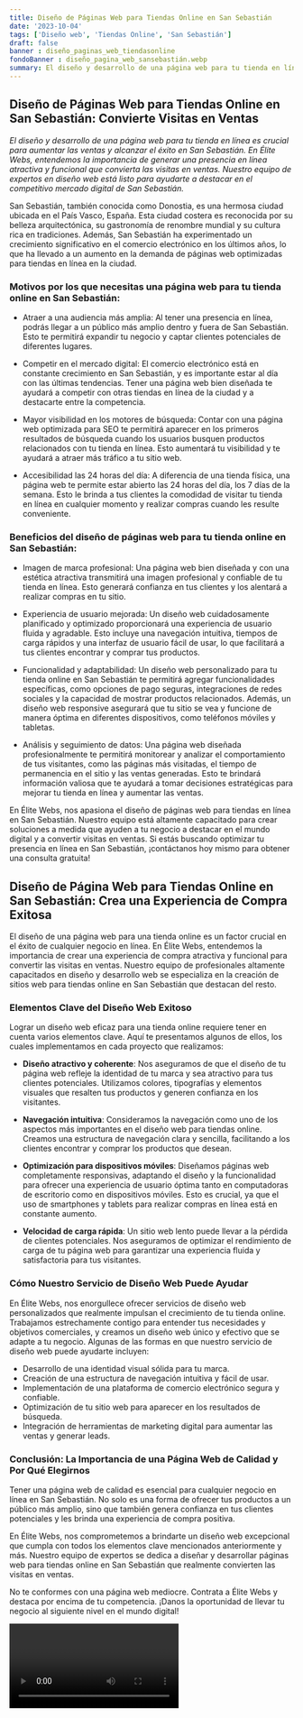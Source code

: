 ```yaml
---
title: Diseño de Páginas Web para Tiendas Online en San Sebastián
date: '2023-10-04'
tags: ['Diseño web', 'Tiendas Online', 'San Sebastián']
draft: false
banner : diseño_paginas_web_tiendasonline
fondoBanner : diseño_pagina_web_sansebastián.webp
summary: El diseño y desarrollo de una página web para tu tienda en línea es crucial para aumentar las ventas y alcanzar el éxito en San Sebastián. En Élite Webs, entendemos la importancia de generar una presencia en línea atractiva y funcional que convierta las visitas en ventas. Nuestro equipo de expertos en diseño web está listo para ayudarte a destacar en el competitivo mercado digital de San Sebastián.
---
```


## Diseño de Páginas Web para Tiendas Online en San Sebastián: Convierte Visitas en Ventas

*El diseño y desarrollo de una página web para tu tienda en línea es crucial para aumentar las ventas y alcanzar el éxito en San Sebastián. En Élite Webs, entendemos la importancia de generar una presencia en línea atractiva y funcional que convierta las visitas en ventas. Nuestro equipo de expertos en diseño web está listo para ayudarte a destacar en el competitivo mercado digital de San Sebastián.*

San Sebastián, también conocida como Donostia, es una hermosa ciudad ubicada en el País Vasco, España. Esta ciudad costera es reconocida por su belleza arquitectónica, su gastronomía de renombre mundial y su cultura rica en tradiciones. Además, San Sebastián ha experimentado un crecimiento significativo en el comercio electrónico en los últimos años, lo que ha llevado a un aumento en la demanda de páginas web optimizadas para tiendas en línea en la ciudad.

### Motivos por los que necesitas una página web para tu tienda online en San Sebastián:

- Atraer a una audiencia más amplia: Al tener una presencia en línea, podrás llegar a un público más amplio dentro y fuera de San Sebastián. Esto te permitirá expandir tu negocio y captar clientes potenciales de diferentes lugares.

- Competir en el mercado digital: El comercio electrónico está en constante crecimiento en San Sebastián, y es importante estar al día con las últimas tendencias. Tener una página web bien diseñada te ayudará a competir con otras tiendas en línea de la ciudad y a destacarte entre la competencia.

- Mayor visibilidad en los motores de búsqueda: Contar con una página web optimizada para SEO te permitirá aparecer en los primeros resultados de búsqueda cuando los usuarios busquen productos relacionados con tu tienda en línea. Esto aumentará tu visibilidad y te ayudará a atraer más tráfico a tu sitio web.

- Accesibilidad las 24 horas del día: A diferencia de una tienda física, una página web te permite estar abierto las 24 horas del día, los 7 días de la semana. Esto le brinda a tus clientes la comodidad de visitar tu tienda en línea en cualquier momento y realizar compras cuando les resulte conveniente.

### Beneficios del diseño de páginas web para tu tienda online en San Sebastián:

- Imagen de marca profesional: Una página web bien diseñada y con una estética atractiva transmitirá una imagen profesional y confiable de tu tienda en línea. Esto generará confianza en tus clientes y los alentará a realizar compras en tu sitio.

- Experiencia de usuario mejorada: Un diseño web cuidadosamente planificado y optimizado proporcionará una experiencia de usuario fluida y agradable. Esto incluye una navegación intuitiva, tiempos de carga rápidos y una interfaz de usuario fácil de usar, lo que facilitará a tus clientes encontrar y comprar tus productos.

- Funcionalidad y adaptabilidad: Un diseño web personalizado para tu tienda online en San Sebastián te permitirá agregar funcionalidades específicas, como opciones de pago seguras, integraciones de redes sociales y la capacidad de mostrar productos relacionados. Además, un diseño web responsive asegurará que tu sitio se vea y funcione de manera óptima en diferentes dispositivos, como teléfonos móviles y tabletas.

- Análisis y seguimiento de datos: Una página web diseñada profesionalmente te permitirá monitorear y analizar el comportamiento de tus visitantes, como las páginas más visitadas, el tiempo de permanencia en el sitio y las ventas generadas. Esto te brindará información valiosa que te ayudará a tomar decisiones estratégicas para mejorar tu tienda en línea y aumentar las ventas.

En Élite Webs, nos apasiona el diseño de páginas web para tiendas en línea en San Sebastián. Nuestro equipo está altamente capacitado para crear soluciones a medida que ayuden a tu negocio a destacar en el mundo digital y a convertir visitas en ventas. Si estás buscando optimizar tu presencia en línea en San Sebastián, ¡contáctanos hoy mismo para obtener una consulta gratuita!

<GifSeo />

<Cta />

## Diseño de Página Web para Tiendas Online en San Sebastián: Crea una Experiencia de Compra Exitosa

El diseño de una página web para una tienda online es un factor crucial en el éxito de cualquier negocio en línea. En Élite Webs, entendemos la importancia de crear una experiencia de compra atractiva y funcional para convertir las visitas en ventas. Nuestro equipo de profesionales altamente capacitados en diseño y desarrollo web se especializa en la creación de sitios web para tiendas online en San Sebastián que destacan del resto.

### Elementos Clave del Diseño Web Exitoso

Lograr un diseño web eficaz para una tienda online requiere tener en cuenta varios elementos clave. Aquí te presentamos algunos de ellos, los cuales implementamos en cada proyecto que realizamos:

- **Diseño atractivo y coherente**: Nos aseguramos de que el diseño de tu página web refleje la identidad de tu marca y sea atractivo para tus clientes potenciales. Utilizamos colores, tipografías y elementos visuales que resalten tus productos y generen confianza en los visitantes.

- **Navegación intuitiva**: Consideramos la navegación como uno de los aspectos más importantes en el diseño web para tiendas online. Creamos una estructura de navegación clara y sencilla, facilitando a los clientes encontrar y comprar los productos que desean.

- **Optimización para dispositivos móviles**: Diseñamos páginas web completamente responsivas, adaptando el diseño y la funcionalidad para ofrecer una experiencia de usuario óptima tanto en computadoras de escritorio como en dispositivos móviles. Esto es crucial, ya que el uso de smartphones y tablets para realizar compras en línea está en constante aumento.

- **Velocidad de carga rápida**: Un sitio web lento puede llevar a la pérdida de clientes potenciales. Nos aseguramos de optimizar el rendimiento de carga de tu página web para garantizar una experiencia fluida y satisfactoria para tus visitantes.

### Cómo Nuestro Servicio de Diseño Web Puede Ayudar

En Élite Webs, nos enorgullece ofrecer servicios de diseño web personalizados que realmente impulsan el crecimiento de tu tienda online. Trabajamos estrechamente contigo para entender tus necesidades y objetivos comerciales, y creamos un diseño web único y efectivo que se adapte a tu negocio. Algunas de las formas en que nuestro servicio de diseño web puede ayudarte incluyen:

- Desarrollo de una identidad visual sólida para tu marca.
- Creación de una estructura de navegación intuitiva y fácil de usar.
- Implementación de una plataforma de comercio electrónico segura y confiable.
- Optimización de tu sitio web para aparecer en los resultados de búsqueda.
- Integración de herramientas de marketing digital para aumentar las ventas y generar leads.

### Conclusión: La Importancia de una Página Web de Calidad y Por Qué Elegirnos

Tener una página web de calidad es esencial para cualquier negocio en línea en San Sebastián. No solo es una forma de ofrecer tus productos a un público más amplio, sino que también genera confianza en tus clientes potenciales y les brinda una experiencia de compra positiva.

En Élite Webs, nos comprometemos a brindarte un diseño web excepcional que cumpla con todos los elementos clave mencionados anteriormente y más. Nuestro equipo de expertos se dedica a diseñar y desarrollar páginas web para tiendas online en San Sebastián que realmente convierten las visitas en ventas.

No te conformes con una página web mediocre. Contrata a Élite Webs y destaca por encima de tu competencia. ¡Danos la oportunidad de llevar tu negocio al siguiente nivel en el mundo digital!

<Video />

<CtaBot job='Tiendas Online' city='San Sebastián'/>

<Gmaps query='San Sebastián+españa+maps' />